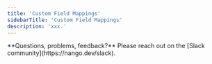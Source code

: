 ```yaml
---
title: 'Custom Field Mappings'
sidebarTitle: 'Custom Field Mappings'
description: 'xxx.'
---
```


<Tip>
**Questions, problems, feedback?** Please reach out on the [Slack community](https://nango.dev/slack).
</Tip>